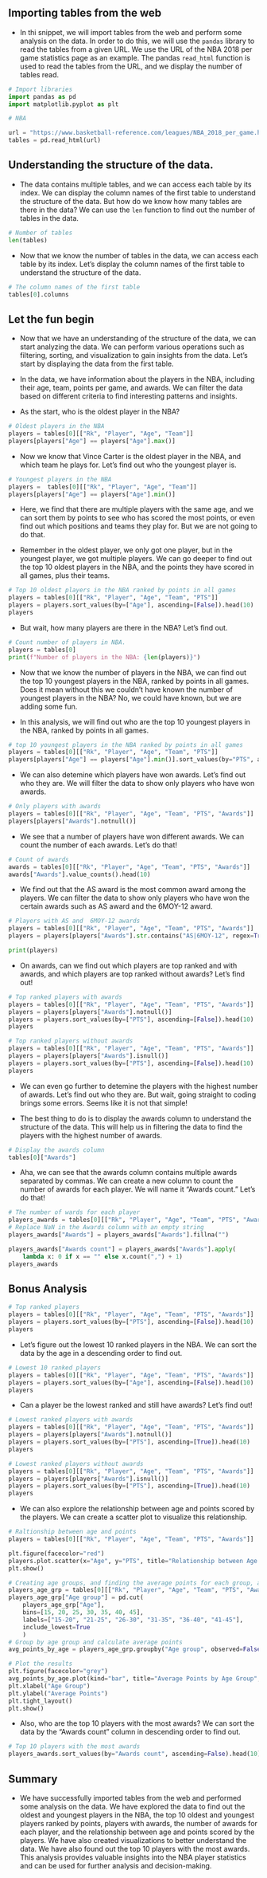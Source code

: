 ## Importing tables from the web
- In thi snippet, we will import tables from the web and perform some analysis on the data. In order to do this, we will use the `pandas` library to read the tables from a given URL. We use the URL of the NBA 2018 per game statistics page as an example. The pandas `read_html` function is used to read the tables from the URL, and we display the number of tables read.

```python
# Import libraries
import pandas as pd
import matplotlib.pyplot as plt
```

```python
# NBA

url = "https://www.basketball-reference.com/leagues/NBA_2018_per_game.html"
tables = pd.read_html(url)
```


## Understanding the structure of the data.

- The data contains multiple tables, and we can access each table by its index. We can display the column names of the first table to understand the structure of the data. But how do we know how many tables are there in the data? We can use the `len` function to find out the number of tables in the data.

```python
# Number of tables
len(tables)
```
- Now that we know the number of tables in the data, we can access each table by its index. Let's display the column names of the first table to understand the structure of the data.

```python
# The column names of the first table
tables[0].columns
```

## Let the fun begin
- Now that we have an understanding of the structure of the data, we can start analyzing the data. We can perform various operations such as filtering, sorting, and visualization to gain insights from the data. Let's start by displaying the data from the first table.

- In the data, we have information about the players in the NBA, including their age, team, points per game, and awards. We can filter the data based on different criteria to find interesting patterns and insights.

- As the start, who is the oldest player in the NBA?

```python
# Oldest players in the NBA
players = tables[0][["Rk", "Player", "Age", "Team"]]
players[players["Age"] == players["Age"].max()]
```
- Now we know that Vince Carter is the oldest player in the NBA, and which team he plays for. Let's find out who the youngest player is.

```python
# Youngest players in the NBA
players =  tables[0][["Rk", "Player", "Age", "Team"]]
players[players["Age"] == players["Age"].min()]
```
- Here, we find that there are multiple players with the same age, and we can sort them by points to see who has scored the most points, or even find out which positions and teams they play for. But we are not going to do that.

- Remember in the oldest player, we only got one player, but in the youngest player, we got multiple players. We can go deeper to find out the top 10 oldest players in the NBA, and the points they have scored in all games, plus their teams.

```python
# Top 10 oldest players in the NBA ranked by points in all games
players = tables[0][["Rk", "Player", "Age", "Team", "PTS"]]
players = players.sort_values(by=["Age"], ascending=[False]).head(10)
players
```
- But wait, how many players are there in the NBA? Let's find out.
```python
# Count number of players in NBA.
players = tables[0]
print(f"Number of players in the NBA: {len(players)}")
```
- Now that we know the number of players in the NBA, we can find out the top 10 youngest players in the NBA, ranked by points in all games. Does it mean without this we couldn't have known the number of youngest players in the NBA? No, we could have known, but we are adding some fun.

- In this analysis, we will find out who are the top 10 youngest players in the NBA, ranked by points in all games.

```python
# top 10 youngest players in the NBA ranked by points in all games
players = tables[0][["Rk", "Player", "Age", "Team", "PTS"]]
players[players["Age"] == players["Age"].min()].sort_values(by="PTS", ascending=False).head(10)
```
- We can also detemine which players have won awards. Let's find out who they are. We will filter the data to show only players who have won awards.

```python
# Only players with awards
players = tables[0][["Rk", "Player", "Age", "Team", "PTS", "Awards"]]
players[players["Awards"].notnull()]
```
- We see that a number of players have won different awards. We can count the number of each awards. Let's do that!

```python
# Count of awards
awards = tables[0][["Rk", "Player", "Age", "Team", "PTS", "Awards"]]
awards["Awards"].value_counts().head(10)
```
- We find out that the AS award is the most common award among the players. We can filter the data to show only players who have won the certain awards such as AS award and the 6MOY-12 award.

```python
# Players with AS and  6MOY-12 awards
players = tables[0][["Rk", "Player", "Age", "Team", "PTS", "Awards"]]
players = players[players["Awards"].str.contains("AS|6MOY-12", regex=True, na=False)]

print(players)
```

- On awards, can we find out which players are top ranked and with awards, and which players are top ranked without awards? Let's find out!

```python
# Top ranked players with awards
players = tables[0][["Rk", "Player", "Age", "Team", "PTS", "Awards"]]
players = players[players["Awards"].notnull()]
players = players.sort_values(by=["PTS"], ascending=[False]).head(10)
players
```

```python
# Top ranked players without awards
players = tables[0][["Rk", "Player", "Age", "Team", "PTS", "Awards"]]
players = players[players["Awards"].isnull()]
players = players.sort_values(by=["PTS"], ascending=[False]).head(10)
players
```

- We can even go further to detemine the players with the highest number of awards. Let's find out who they are. But wait, going straight to coding brings some errors. Seems like it is not that simple!

- The best thing to do is to display the awards column to understand the structure of the data. This will help us in filtering the data to find the players with the highest number of awards.

```python
# Display the awards column
tables[0]["Awards"]
```

- Aha, we can see that the awards column contains multiple awards separated by commas. We can create a new column to count the number of awards for each player. We will name it "Awards count."  Let's do that!

```python
# The number of wards for each player
players_awards = tables[0][["Rk", "Player", "Age", "Team", "PTS", "Awards"]].copy()
# Replace NaN in the Awards column with an empty string
players_awards["Awards"] = players_awards["Awards"].fillna("")

players_awards["Awards count"] = players_awards["Awards"].apply(
    lambda x: 0 if x == "" else x.count(",") + 1)
players_awards
```


## Bonus Analysis

```python
# Top ranked players
players = tables[0][["Rk", "Player", "Age", "Team", "PTS", "Awards"]]
players = players.sort_values(by=["PTS"], ascending=[False]).head(10)
players
```

- Let's figure out the lowest 10 ranked players in the NBA. We can sort the data by the age in a descending order to find out.
```python
# Lowest 10 ranked players 
players = tables[0][["Rk", "Player", "Age", "Team", "PTS", "Awards"]]
players = players.sort_values(by=["Age"], ascending=[False]).head(10)
players
```

- Can a player be the lowest ranked and still have awards? Let's find out!

```python
# Lowest ranked players with awards
players = tables[0][["Rk", "Player", "Age", "Team", "PTS", "Awards"]]
players = players[players["Awards"].notnull()]
players = players.sort_values(by=["PTS"], ascending=[True]).head(10)
players
```

```python
# Lowest ranked players without awards
players = tables[0][["Rk", "Player", "Age", "Team", "PTS", "Awards"]]
players = players[players["Awards"].isnull()]
players = players.sort_values(by=["PTS"], ascending=[True]).head(10)
players
```
- We can also explore the relationship between age and points scored by the players. We can create a scatter plot to visualize this relationship.

```python
# Raltionship between age and points
players = tables[0][["Rk", "Player", "Age", "Team", "PTS", "Awards"]]

plt.figure(facecolor="red")
players.plot.scatter(x="Age", y="PTS", title="Relationship between Age and Points")
plt.show()
```

```python
# Creating age groups, and finding the average points for each group, and plotting the results
players_age_grp = tables[0][["Rk", "Player", "Age", "Team", "PTS", "Awards"]].copy()
players_age_grp["Age group"] = pd.cut(
    players_age_grp["Age"], 
    bins=[15, 20, 25, 30, 35, 40, 45], 
    labels=["15-20", "21-25", "26-30", "31-35", "36-40", "41-45"],
    include_lowest=True
    )
# Group by age group and calculate average points
avg_points_by_age = players_age_grp.groupby("Age group", observed=False)["PTS"].mean()

# Plot the results
plt.figure(facecolor="grey")
avg_points_by_age.plot(kind="bar", title="Average Points by Age Group", color="blue")
plt.xlabel("Age Group")
plt.ylabel("Average Points")
plt.tight_layout()
plt.show()
```

- Also, who are the top 10 players with the most awards? We can sort the data by the "Awards count" column in descending order to find out.

```python
# Top 10 players with the most awards
players_awards.sort_values(by="Awards count", ascending=False).head(10)
```

## Summary

-  We have successfully imported tables from the web and performed some analysis on the data. We have explored the data to find out the oldest and youngest players in the NBA, the top 10 oldest and youngest players ranked by points, players with awards, the number of awards for each player, and the relationship between age and points scored by the players. We have also created visualizations to better understand the data. We have also found out the top 10 players with the most awards. This analysis provides valuable insights into the NBA player statistics and can be used for further analysis and decision-making.


